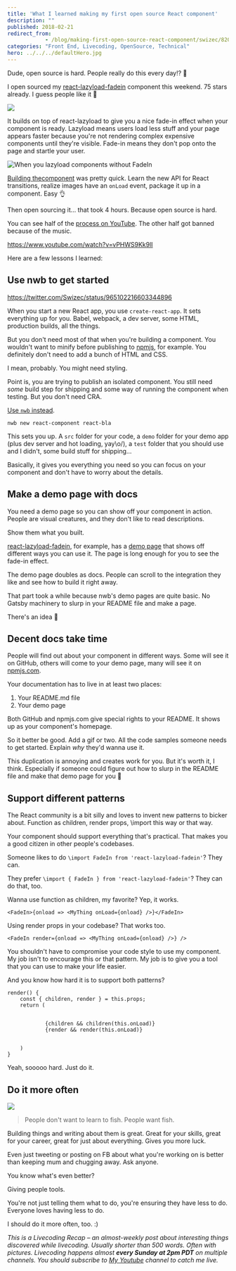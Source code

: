 ```yaml
---
title: 'What I learned making my first open source React component'
description: ""
published: 2018-02-21
redirect_from: 
            - /blog/making-first-open-source-react-component/swizec/8204
categories: "Front End, Livecoding, OpenSource, Technical"
hero: ../../../defaultHero.jpg
---
```

Dude, open source is hard. People really do this every day!? 🤨



I open sourced my [react-lazyload-fadein](https://github.com/Swizec/react-lazyload-fadein) component this weekend. 75 stars already. I guess people like it 💪



![](./img/Swizec-react-lazyload-fadein-raw-master-react-lazyload-fadein.gif)



It builds on top of react-lazyload to give you a nice fade-in effect when your component is ready. Lazyload means users load less stuff and your page appears faster because you're not rendering complex expensive components until they're visible. Fade-in means they don't pop onto the page and startle your user.



![When you lazyload components without FadeIn](./img/media-3o7TKQN2ni0e1B4gpy-giphy.gif)



[Building thecomponent](https://swizec.com/blog/fade-in-lazy-loaded-images-react-css-quick-guide/swizec/8163) was pretty quick. Learn the new API for React transitions, realize images have an `onLoad` event, package it up in a component. Easy 👌



Then open sourcing it… that took 4 hours. Because open source is hard.



You can see half of the [process on YouTube](https://www.youtube.com/watch?v=vPHWS9Kk9lI). The other half got banned because of the music.



https://www.youtube.com/watch?v=vPHWS9Kk9lI



Here are a few lessons I learned:



## Use nwb to get started



https://twitter.com/Swizec/status/965102216603344896



When you start a new React app, you use `create-react-app`. It sets everything up for you. Babel, webpack, a dev server, some HTML, production builds, all the things.



But you don't need most of that when you're building a component. You wouldn't want to minify before publishing to [npmjs](https://www.npmjs.com/), for example. You definitely don't need to add a bunch of HTML and CSS.



I mean, probably. You might need styling.



Point is, you are trying to publish an isolated component. You still need _some_ build step for shipping and some way of running the component when testing. But you don't need CRA.



[Use `nwb` instead](https://github.com/insin/nwb/blob/master/docs/guides/ReactComponents.md#developing-react-components-and-libraries-with-nwb).



```
nwb new react-component react-bla
```



This sets you up. A `src` folder for your code, a `demo` folder for your demo app (plus dev server and hot loading, yay\\o/), a `test` folder that you should use and I didn't, some build stuff for shipping…



Basically, it gives you everything you need so you can focus on your component and don't have to worry about the details.



## Make a demo page with docs



You need a demo page so you can show off your component in action. People are visual creatures, and they don't like to read descriptions.



Show them what you built.



[react-lazyload-fadein](https://react-lazyload-fadein.now.sh/), for example, has a [demo page](https://react-lazyload-fadein.now.sh/) that shows off different ways you can use it. The page is long enough for you to see the fade-in effect.



The demo page doubles as docs. People can scroll to the integration they like and see how to build it right away.



That part took a while because nwb's demo pages are quite basic. No Gatsby machinery to slurp in your README file and make a page.



There's an idea 🤔



## Decent docs take time



People will find out about your component in different ways. Some will see it on GitHub, others will come to your demo page, many will see it on [npmjs.com](http://npmjs.com).



Your documentation has to live in at least two places:



1. Your README.md file
2. Your demo page



Both GitHub and npmjs.com give special rights to your README. It shows up as your component's homepage.



So it better be good. Add a gif or two. All the code samples someone needs to get started. Explain _why_ they'd wanna use it.



This duplication is annoying and creates work for you. But it's worth it, I think. Especially if someone could figure out how to slurp in the README file and make that demo page for you 🤔



## Support different patterns



The React community is a bit silly and loves to invent new patterns to bicker about. Function as children, render props, \\import this way or that way.



Your component should support everything that's practical. That makes you a good citizen in other people's codebases.



Someone likes to do `\import FadeIn from 'react-lazyload-fadein'`? They can.



They prefer `\import { FadeIn } from 'react-lazyload-fadein'`? They can do that, too.



Wanna use function as children, my favorite? Yep, it works.



```
<FadeIn>{onload => <MyThing onLoad={onload} />}</FadeIn>
```



Using render props in your codebase? That works too.



```
<FadeIn render={onload => <MyThing onLoad={onload} />} />
```



You shouldn't have to compromise your code style to use my component. My job isn't to encourage this or that pattern. My job is to give you a tool that you can use to make your life easier.



And you know how hard it is to support both patterns?



```
render() {
    const { children, render } = this.props;
    return (
        

            {children && children(this.onLoad)}
            {render && render(this.onLoad)}
        

    )
}
```



Yeah, sooooo hard. Just do it.



## Do it more often



![](./img/blog-wp-content-uploads-2018-02-shia-labeouf-do-it-1.gif)



> People don't want to learn to fish. People want fish.



Building things and writing about them is great. Great for your skills, great for your career, great for just about everything. Gives you more luck.



Even just tweeting or posting on FB about what you're working on is better than keeping mum and chugging away. Ask anyone.



You know what's even better?



Giving people tools.



You're not just telling them what to do, you're ensuring they have less to do. Everyone loves having less to do.



I should do it more often, too. :)



_This is a Livecoding Recap – an almost-weekly post about interesting things discovered while livecoding. Usually shorter than 500 words. Often with pictures. Livecoding happens almost **every Sunday at 2pm PDT** on multiple channels. You should subscribe to [My Youtube](https://www.youtube.com/TheSwizec) channel to catch me live._